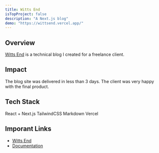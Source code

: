 ```yaml
---
title: Witts End
isTopProject: false
description: "A Next.js blog"
demo: "https://wittsend.vercel.app/"
---
```


## Overview

[Witts End](https://wittsend.vercel.app/) is a technical blog I created
for a freelance client.

## Impact

The blog site was delivered in less than 3 days. The client was very happy with
the final product.

## Tech Stack

<div className="flex flex-wrap gap-2 my-2">
  <Chip>React + Next.js</Chip>
  <Chip>TailwindCSS</Chip>
  <Chip>Markdown</Chip>
  <Chip>Vercel</Chip>
</div>

## Imporant Links

* [Witts End](https://wittsend.vercel.app/)
* [Documentation](https://brinleym.notion.site/Witts-End-Blog-PUBLIC-bc53c204f0a5467dae0b94a55bc6e068)

